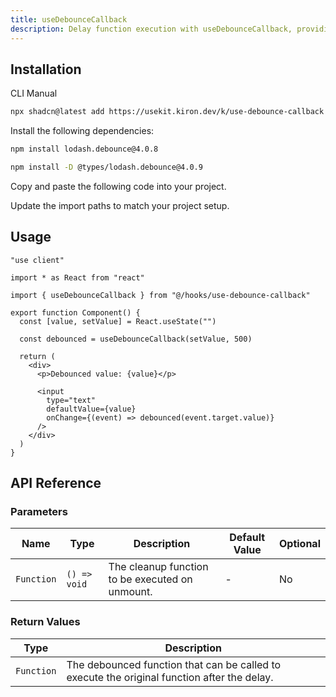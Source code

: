 ```yaml
---
title: useDebounceCallback
description: Delay function execution with useDebounceCallback, providing options for canceling, flushing, and checking if a call is pending.
---
```


## Installation

<CodeTabs>

<TabsList>
  <TabsTrigger value="cli">CLI</TabsTrigger>
  <TabsTrigger value="manual">Manual</TabsTrigger>
</TabsList>

<TabsContent value="cli">

```bash
npx shadcn@latest add https://usekit.kiron.dev/k/use-debounce-callback
```

</TabsContent>

<TabsContent value="manual">

<Steps>

<Step>Install the following dependencies:</Step>

```bash
npm install lodash.debounce@4.0.8
```

```bash
npm install -D @types/lodash.debounce@4.0.9
```

<Step>Copy and paste the following code into your project.</Step>

<ComponentSource name="use-debounce-callback" />

<Step>Update the import paths to match your project setup.</Step>

</Steps>

</TabsContent>

</CodeTabs>

## Usage

```tsx {5, 10}
"use client"

import * as React from "react"

import { useDebounceCallback } from "@/hooks/use-debounce-callback"

export function Component() {
  const [value, setValue] = React.useState("")

  const debounced = useDebounceCallback(setValue, 500)

  return (
    <div>
      <p>Debounced value: {value}</p>

      <input
        type="text"
        defaultValue={value}
        onChange={(event) => debounced(event.target.value)}
      />
    </div>
  )
}
```

## API Reference

### Parameters

| Name       | Type         | Description                                     | Default Value | Optional |
| ---------- | ------------ | ----------------------------------------------- | ------------- | -------- |
| `Function` | `() => void` | The cleanup function to be executed on unmount. | -             | No       |

### Return Values

| Type       | Description                                                                                 |
| ---------- | ------------------------------------------------------------------------------------------- |
| `Function` | The debounced function that can be called to execute the original function after the delay. |
